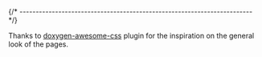 
{/* ------------------------------------------------------------------------ */}

Thanks to [doxygen-awesome-css](https://jothepro.github.io/doxygen-awesome-css/)
plugin for the inspiration on the general look of the pages.

